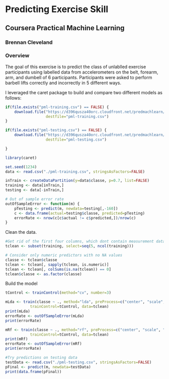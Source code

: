 # Predicting Exercise Skill
## Coursera Practical Machine Learning
### Brennan Cleveland

### Overview

The goal of this exercise is to predict the class of unlablled exercise participants using labelled 
data from accelerometers on the belt, forearm, arm, and dumbell of 6 participants. 
Participants were asked to perform barbell lifts correctly and incorrectly in 5 different ways.  

I leveraged the caret package to build and compare two different models as follows:<br>

```r

if(file.exists("pml-training.csv") == FALSE) {
    download.file("https://d396qusza40orc.cloudfront.net/predmachlearn/pml-training.csv",
                  destfile="pml-training.csv")
}

if(file.exists("pml-testing.csv") == FALSE) {
    download.file("https://d396qusza40orc.cloudfront.net/predmachlearn/pml-testing.csv",
                  destfile="pml-testing.csv")

}

```

```r

library(caret)

set.seed(1234)
data <- read.csv("./pml-training.csv", stringsAsFactors=FALSE)

inTrain <- createDataPartition(y=data$classe, p=0.7, list=FALSE)
training <- data[inTrain,]
testing <- data[-inTrain,]

# Out of sample error rate
outOfSampleError <- function(m) {
    pTesting <- predict(m, newdata=testing[,-160])
    c <- data.frame(actual=testing$classe, predicted=pTesting)
    errorRate <- nrow(c[c$actual != c$predicted,])/nrow(c)
}

```

Clean the data.  

```r
#Get rid of the first four columns, which dont contain measurement data
tclean <- subset(training, select=seq(5, ncol(training)))

# Consider only numeric predictors with no NA values
classe <- tclean$classe
tclean <- tclean[, sapply(tclean, is.numeric)]
tclean <- tclean[, colSums(is.na(tclean)) == 0]
tclean$classe <- as.factor(classe)
```

Build the model

```r

tControl <- trainControl(method="cv", number=3)

mLda <- train(classe ~ ., method="lda", preProcess=c("center", "scale", "pca"),
           trainControl=tControl, data=tclean)
print(mLda)
errorRate <- outOfSampleError(mLda)
print(errorRate)

mRf <- train(classe ~ ., method="rf", preProcess=c("center", "scale", "pca"),
           trainControl=tControl, data=tclean)
print(mRf)
errorRate <- outOfSampleError(mRf)
print(errorRate)
```

```r
#Try predictions on testing data
testData <- read.csv("./pml-testing.csv", stringsAsFactors=FALSE)
pFinal <- predict(m, newdata=testData)
print(data.frame(pFinal))
```
